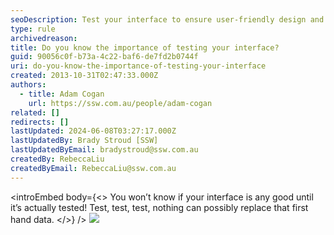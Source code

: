 ```yaml
---
seoDescription: Test your interface to ensure user-friendly design and optimal usability.
type: rule
archivedreason:
title: Do you know the importance of testing your interface?
guid: 90056c0f-b73a-4c22-baf6-de7fd2b0744f
uri: do-you-know-the-importance-of-testing-your-interface
created: 2013-10-31T02:47:33.000Z
authors:
  - title: Adam Cogan
    url: https://ssw.com.au/people/adam-cogan
related: []
redirects: []
lastUpdated: 2024-06-08T03:27:17.000Z
lastUpdatedBy: Brady Stroud [SSW]
lastUpdatedByEmail: bradystroud@ssw.com.au
createdBy: RebeccaLiu
createdByEmail: RebeccaLiu@ssw.com.au
---
```


<introEmbed
  body={<>
You won’t know if your interface is any good until it’s actually tested! Test, test, test, nothing can possibly replace that first hand data.
  </>}
/>
![](/uploads/rules/do-you-know-the-importance-of-testing-your-interface/UsabilityTesting.jpg)
